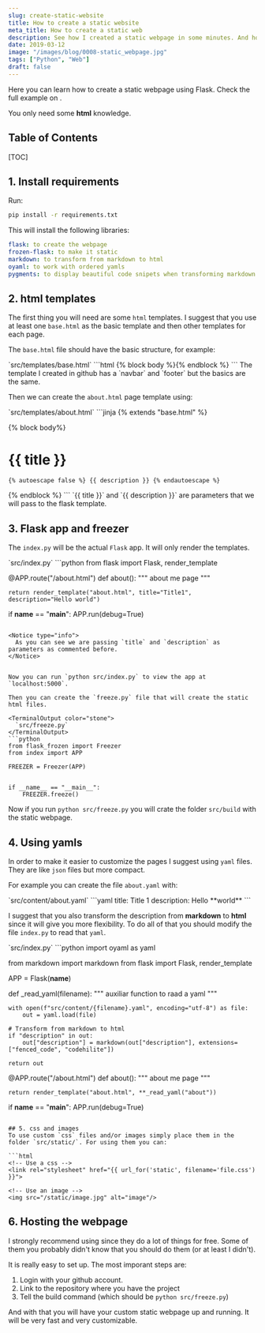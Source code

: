 ```yaml
---
slug: create-static-website
title: How to create a static website
meta_title: How to create a static web
description: See how I created a static webpage in some minutes. And how you can do it too.
date: 2019-03-12
image: "/images/blog/0008-static_webpage.jpg"
tags: ["Python", "Web"]
draft: false
---
```


Here you can learn how to create a static webpage using Flask.
Check the full example on <FancyLink linkText="Github" url="https://github.com/villoro/villoro_posts/tree/master/016-static_webpage" dark="true"/>.

You only need some **html** knowledge.

## Table of Contents

[TOC]

## 1. Install requirements

Run:

```sh
pip install -r requirements.txt
```

This will install the following libraries:
```yaml
flask: to create the webpage
frozen-flask: to make it static
markdown: to transform from markdown to html
oyaml: to work with ordered yamls
pygments: to display beautiful code snipets when transforming markdown
```

## 2. html templates
The first thing you will need are some `html` templates. I suggest that you use at least one `base.html` as the basic template and then other templates for each page.

The `base.html` file should have the basic structure, for example:

<TerminalOutput color="stone">
  `src/templates/base.html`
</TerminalOutput>
```html
<!DOCTYPE html>
<html lang="en">
  <title>Test page</title>
  <meta charset="UTF-8">
  <meta name="viewport" content="width=device-width, initial-scale=1">

  <!-- Custom styles -->
  <link rel="stylesheet" href="{{ url_for('static', filename='villoro.css') }}">

  <body>
    <!-- Add children body -->
    {% block body %}{% endblock %}
  </body>
</html>
```

<Notice type="info" className="mt-6">
  The template I created in github has a `navbar` and `footer` but the basics are the same.
</Notice>

Then we can create the `about.html` page template using:

<TerminalOutput color="stone">
  `src/templates/about.html`
</TerminalOutput>
```jinja
{% extends "base.html" %}

{% block body%}
  <div class="w3-content w3-padding">
    <h1>{{ title }}</h1>

    {% autoescape false %} {{ description }} {% endautoescape %}

  </div>
{% endblock %}
```

<Notice type="info">
  `{{ title }}` and `{{ description }}` are parameters that we will pass to the flask template.
</Notice>


## 3. Flask app and freezer

The `index.py` will be the actual `Flask` app. It will only render the templates.

<TerminalOutput color="stone">
  `src/index.py`
</TerminalOutput>
```python
from flask import Flask, render_template

@APP.route("/about.html")
def about():
    """ about me page """

    return render_template("about.html", title="Title1", description="Hello world")

if __name__ == "__main__":
    APP.run(debug=True)
```

<Notice type="info">
  As you can see we are passing `title` and `description` as parameters as commented before.
</Notice>


Now you can run `python src/index.py` to view the app at `localhost:5000`.

Then you can create the `freeze.py` file that will create the static html files.

<TerminalOutput color="stone">
  `src/freeze.py`
</TerminalOutput>
```python
from flask_frozen import Freezer
from index import APP

FREEZER = Freezer(APP)


if __name__ == "__main__":
    FREEZER.freeze()
```

Now if you run `python src/freeze.py` you will crate the folder `src/build` with the static webpage.

## 4. Using yamls
In order to make it easier to customize the pages I suggest using `yaml` files. They are like `json` files but more compact.

For example you can create the file `about.yaml` with:

<TerminalOutput color="stone">
  `src/content/about.yaml`
</TerminalOutput>
```yaml
title: Title 1
description: Hello **world**
```

I suggest that you also transform the description from **markdown** to **html** since it will give you more flexibility.
To do all of that you should modify the file `index.py` to read that `yaml`.

<TerminalOutput color="stone">
  `src/index.py`
</TerminalOutput>
```python
import oyaml as yaml

from markdown import markdown
from flask import Flask, render_template

APP = Flask(__name__)


def _read_yaml(filename):
    """ auxiliar function to raad a yaml """

    with open(f"src/content/{filename}.yaml", encoding="utf-8") as file:
        out = yaml.load(file)

    # Transform from markdown to html
    if "description" in out:
        out["description"] = markdown(out["description"], extensions=["fenced_code", "codehilite"])

    return out

@APP.route("/about.html")
def about():
    """ about me page """

    return render_template("about.html", **_read_yaml("about"))


if __name__ == "__main__":
    APP.run(debug=True)
```

## 5. css and images
To use custom `css` files and/or images simply place them in the folder `src/static/`. For using them you can:

```html
<!-- Use a css -->
<link rel="stylesheet" href="{{ url_for('static', filename='file.css') }}">

<!-- Use an image -->
<img src="/static/image.jpg" alt="image"/>
```

## 6. Hosting the webpage

I strongly recommend using <FancyLink linkText="Netlify" url="https://www.netlify.com/"/> since they do a lot of things for free. Some of them you probably didn't know that you should do them (or at least I didn't).

It is really easy to set up. The most imporant steps are:

1. Login with your github account.
2. Link to the repository where you have the project
3. Tell the build command (which should be `python src/freeze.py`)

And with that you will have your custom static webpage up and running. It will be very fast and very customizable.

